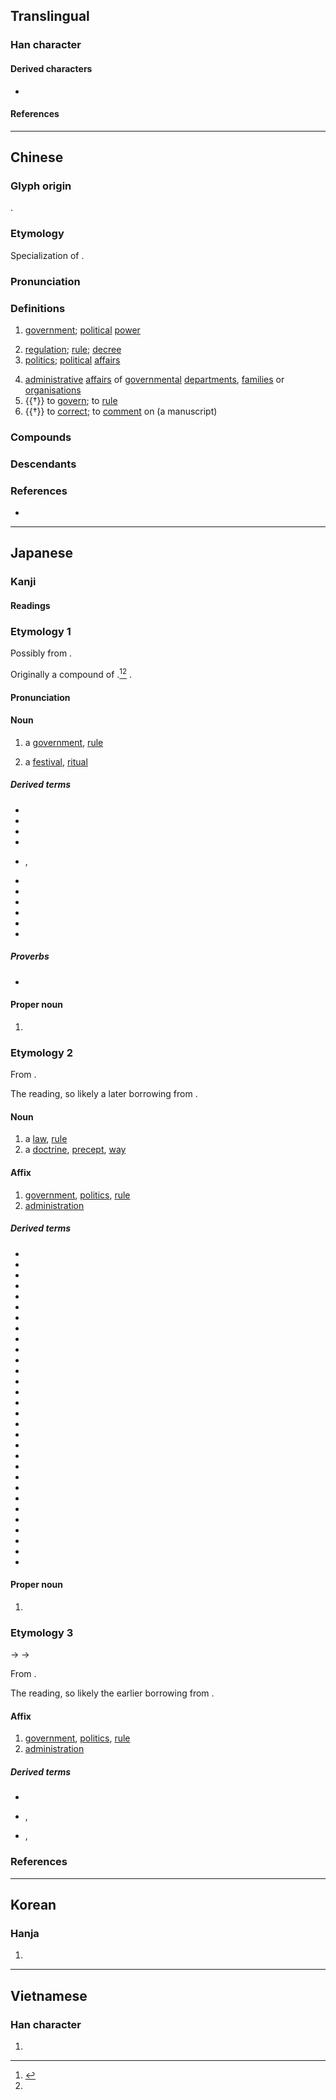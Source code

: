 {{character info}}
==Translingual==
{{stroke order|strokes=9}}

===Han character===
{{Han char|rn=66|rad=攴|as=05|sn=9|four=18140|canj=MMOK|ids=⿰正攵}}

====Derived characters====
* {{l|mul|[[𪣴]], [[𪰱]], [[𮈤]], [[𮢙]], [[晸]], [[䈣]], [[𭤍]], [[𮒆]], [[𧁎]], [[𣀚]], [[𩠰]], [[𢾘]], [[𥪛]]}}

====References====
{{Han ref|kx=0469.060|dkj=13135|dj=0819.020|hdz=21453.030|uh=653F}}

----

==Chinese==
{{zh-forms}}

===Glyph origin===
{{Han etym}}
{{Han compound|正|攴|c1=p|c2=s|ls=psc|alt2=攵|t2=action}}.

===Etymology===
Specialization of {{och-l|正|straight, upright; right, correct; proper}}.

===Pronunciation===
{{zh-pron
|m=zhèng
|m-s=zen4
|c=zing3
|c-t=zen1
|g=ziin4
|h=pfs=chṳn;gd=zen4
|j=zeng3
|mb=
|md=céng
|mn=ml,jj,tw:chèng
|mn-t=zêng3
|w=2tsen
|x=zhen4
|mc=y
|oc=y
|cat=n,v
}}

===Definitions===
{{zh-hanzi}}

# [[government]]; [[political]] [[power]]
#: {{zh-x|政府|government}}
# [[regulation]]; [[rule]]; [[decree]]
# [[politics]]; [[political]] [[affairs]]
#: {{zh-x|政治|politics}}
# [[administrative]] [[affairs]] of [[governmental]] [[department]]s, [[families]] or [[organisations]]
# {{†}} to [[govern]]; to [[rule]]
# {{†}} to [[correct]]; to [[comment]] on (a manuscript)

===Compounds===
{{zh-der|政變|政策|政潮|政黨|政法|政敵|政府|政綱|政工|政績|政紀|政見|政界|政局|政客|政令|政論|政派|政情|政權|政權機關|政審|政事|政體|政通人和|政委|政務|政協|政要|政治|中央政府|主政|人事行政|人亡政息|人口政策|人存政舉|人民政府|仁政|代議政治|佐政|偽政權|傀儡政權|內政|內政部|全民政治|八政|公共政策|公共行政|公共財政|冒進政策|刑政|利率政策|力政|勞工政策|勤政|勤政愛民|南進政策|即政|參政|參政權|參知政事|司法行政|各自為政|呈政|和解政策|問政|善政|國政|地政|地方政府|垂簾聽政|執政|執政黨|基層行政|壼政|大政方針|大行政區|大陸政策|奉政大夫|姑息政策|學政|官僚政治|家政|寡頭政治|專制政治|專制政體|專家政治|專政|工業政策|市政|市政府|布政|布政使|布政司|帝王政治|干政|平政院|平民政治|庶政|廉政|廢賢失政|建政|弊政|強權政治|影子政府|從政|復政|德政|德政碑|惠政|愚民政策|憲政|憲政時期|戊戌政變|戰地政務|戶政|戶籍行政|排外政策|攝政|政令不一|政出多門|政務委員|政務官|政壇|政教|政教合一|政柄|政治作戰|政治分析|政治史|政治哲學|政治大學|政治學|政治家|政治庇護|政治建設|政治戰|政治文化|政治波普|政治犯|政治秀|政治號召|政治責任|政治避難|政治革新|政治鬥爭|政海|政清獄簡|政策分析|政策執行|政簡刑清|政經|政網|政聲|政躬|政躬康泰|政途|政道|政風|政黨政治|教育行政|敷政|斧政|新政|施政|時政|暴政|有限政府|朔政|朝政|李政道|柄政|極權政治|橫政|殖民政府|殖民政策|民主政治|民主政體|民政|法政|波布政權|流亡政府|流產政變|漁政船|火政|為政|焦土政策|異政殊俗|當政|發政施仁|白澳政策|直接政治|省政|省政府|省政建設|社會政策|科員政治|秕政|立憲政體|立政|紅色政權|細政|縣政府|美政|聯合政府|聯邦政府|聶政|聽政|臨時政府|自治行政|致政|航政|苛政|苟政|荒政|蒲鞭之政|虐政|蠹政|行政|行政中立|行政區|行政區畫|行政協調|行政司法|行政命令|行政學|行政官|行政官署|行政效率|行政救濟|行政機關|行政權|行政法|行政法院|行政犯|行政監督|行政立法|行政處分|行政訴訟|行政訴願|行政警察|行政院|補償財政|親政|覽政|觀政|訓政時期|論政|警政|警政署|議會政治|貞觀政要|財政|財政局|財政政策|財政部|貨幣政策|貴族政治|資政|赤字財政|路政|軍事政變|軍政|軍政時期|輔政|輿論政治|農政|通政司|還政|邊政|郢政|郵政|郵政信箱|郵政儲金|郵政匯票|郵政局|郵政節|金權政治|關政|關稅政策|駝鳥政策|魚頭參政|魯衛之政|鹽政|黑金政治|黨政軍|政區}}

===Descendants===
{{CJKV||せい|정|chính|v2=chánh}}

===References===
* {{R:yue:Hanzi}}

----

==Japanese==

===Kanji===
{{ja-kanji|grade=5|rs=攴04}}

====Readings====
{{ja-readings
|goon=しょう<しやう
|kanon=せい
|kun=まつりごと-
|nanori=おさ<をさ, かず, きよ, こと, すなお<!--<すなを-->, ただ, ただし, ただす, なり, のぶ, のり, まさ, まさし, ゆき
}}

===Etymology 1===
{{ja-kanjitab|yomi=k|まつりごと}}

Possibly from {{inh|ja|ojp|sort=まつりこと|-}}.

Originally a compound of {{com|ja|sort=まつりこと|祭り|tr1=matsuri|pos1=the {{m|ja|連用形|tr=ren'yōkei||stem or continuative form}} of verb {{m|ja|祭る|tr=matsuru}}, “to [[enshrine]], [[worship]]”|事|tr2=koto|t2=[[matter]], [[thing]]}}.<ref>{{R:Daijisen}}</ref><ref name="DJR"/> {{rendaku2|sort=まつりこと|koto|goto}}.

====Pronunciation====
{{ja-pron|y=k|まつりごと|acc=0|acc_ref=DJR}}

====Noun====
{{ja-noun|まつりごと}}

# {{lb|ja|sort=まつりこと|politics}} a [[government]], [[rule]]
#: {{syn|ja|政治|tr1=seiji|政道|tr2=seidō}}
# {{lb|ja|sort=まつりこと|especially in|_|Shinto}} a [[festival]], [[ritual]]
#: {{syn|ja|祭祀|tr=saishi}}

=====Derived terms=====
{{der-top}}
* {{ja-r|政つ|まつりごつ}}
* {{ja-r|政所|まんどころ}}
* {{ja-r|政%殿|まつりごと%どの}}
* {{ja-r|政 始|まつりごと はじめ}}
* {{ja-r|政%人|まつりごと%びと|rom=-}}, {{ja-r|判官|まつりごとびと}}
* {{ja-r|朝%政|あさ%まつりごと}}
* {{ja-r|太政%官|^おおいまつりごと の% ^つかさ}}
* {{ja-r|太政|おおまつりごと}}
* {{ja-r|外%記の政|げ%き の まつりごと}}
* {{ja-r|後%方の政|しり%え の まつりごと}}
* {{ja-r|垂%簾の政|すい%れん の まつりごと}}
{{der-bottom}}

=====Proverbs=====
* {{ja-r|政を為すは猶%沐するが如し|まつりごと を なす は なお% もく する が ごとし}}

====Proper noun====
{{ja-pos|proper|まつりごと}}

# {{surname|ja|A=a|nodot=1|sort=まつりこと}}

===Etymology 2===
{{ja-kanjitab|yomi=kanon|せい}}

From {{der|ja|ltc|sort=せい|-}} {{ltc-l|政}}.

The {{m|ja|漢音|tr=kan'on|lit=[[Han]] [[sound]]}} reading, so likely a later borrowing from {{cog|ltc|-}}.

====Noun====
{{ja-noun|せい}}

# a [[law]], [[rule]]
# a [[doctrine]], [[precept]], [[way]]

====Affix====
{{ja-pos|affix|せい}}

# [[government]], [[politics]], [[rule]]
# [[administration]] {{rfv-sense|ja|sort=せい}}

=====Derived terms=====
{{der-top4}}
* {{ja-r|政%界|せい%かい}}
* {{ja-r|政%権|せい%けん}}
* {{ja-r|政%策|せい%さく}}
* {{ja-r|政%治|せい%じ}}
* {{ja-r|政%争|せい%そう}}
* {{ja-r|政%体|せい%たい}}
* {{ja-r|政%庁|せい%ちょう}}
* {{ja-r|政%党|せい%とう}}
* {{ja-r|政%府|せい%ふ}}
* {{ja-r|政%略|せい%りゃく|political [[strategy]] or [[tactic]]}}
* {{ja-r|政%令|せい%れい}}
* {{ja-r|悪%政|あく%せい}}
* {{ja-r|為%政|い%せい}}
* {{ja-r|王%政|おう%せい}}
* {{ja-r|家%政|か%せい}}
* {{ja-r|外%政|がい%せい}}
* {{ja-r|行%政|ぎょう%せい}}
* {{ja-r|憲%政|けん%せい}}
* {{ja-r|国%政|こく%せい}}
* {{ja-r|財%政|ざい%せい}}
* {{ja-r|参%政|さん%せい}}
* {{ja-r|市%政|し%せい}}
* {{ja-r|施%政|し%せい}}
* {{ja-r|失%政|しっ%せい}}
* {{ja-r|善%政|ぜん%せい}}
* {{ja-r|朝%政|ちょう%せい}}
* {{ja-r|内%政|ない%せい}}
* {{ja-r|農%政|のう%せい}}
* {{ja-r|暴%政|ぼう%せい}}
* {{ja-r|理%政|り%せい}}
{{der-bottom}}

====Proper noun====
{{ja-pos|proper|せい}}

# {{given name|ja|male|or=female|A=a|sort=せい}}

===Etymology 3===
{{ja-kanjitab|yomi=goon|しょう}}
{{IPAchar|/ɕʲau/}} → {{IPAchar|/ɕɔː/}} → {{IPAchar|/ɕoː/}}

From {{der|ja|ltc|-}} {{ltc-l|政}}.

The {{m|ja|呉音|tr=goon|lit=[[Wu]] [[sound]]}} reading, so likely the earlier borrowing from {{cog|ltc|-}}.

====Affix====
{{ja-pos|affix|しょう|hhira=しやう}}

# [[government]], [[politics]], [[rule]]
# [[administration]] {{rfv-sense|ja|sort=せい}}

=====Derived terms=====
* {{ja-r|摂%政|せっ%しょう}}
* {{ja-r|太%政%官|^だい%じょう%-かん}}, {{ja-r|太%政%官|^だ%じょう%-かん}}
* {{ja-r|太%政%大%臣|だい%じょう%-だい%じん}}, {{ja-r|太%政%大%臣|だ%じょう%-だい%じん}}

===References===
<references/>

----

==Korean==

===Hanja===
{{ko-hanja|정사|정}}

{{ko-hanja|치다|칠|정}}

# {{hanja form of|정|[[politic]]al [[affair]]s, to [[hit]]}}

----

==Vietnamese==

===Han character===
{{vi-readings|rs=攴04
|hanviet=chinh, chánh, chính
|nom=chiếng, chính
}}

# {{rfdef|vi|sort=攴04}}